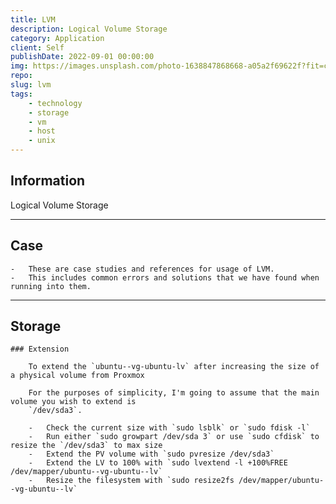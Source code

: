 ```yaml
---
title: LVM
description: Logical Volume Storage
category: Application
client: Self
publishDate: 2022-09-01 00:00:00
img: https://images.unsplash.com/photo-1638847868668-a05a2f69622f?fit=crop&w=1400&h=700&q=75
repo:
slug: lvm
tags:
    - technology
    - storage
    - vm
    - host
    - unix
---
```


## Information

Logical Volume Storage

---

## Case

    -   These are case studies and references for usage of LVM.
    -   This includes common errors and solutions that we have found when running into them.

---

## Storage

    ### Extension

        To extend the `ubuntu--vg-ubuntu-lv` after increasing the size of a physical volume from Proxmox

        For the purposes of simplicity, I'm going to assume that the main volume you wish to extend is
        `/dev/sda3`.

        -   Check the current size with `sudo lsblk` or `sudo fdisk -l`
        -   Run either `sudo growpart /dev/sda 3` or use `sudo cfdisk` to resize the `/dev/sda3` to max size
        -   Extend the PV volume with `sudo pvresize /dev/sda3`
        -   Extend the LV to 100% with `sudo lvextend -l +100%FREE /dev/mapper/ubuntu--vg-ubuntu--lv`
        -   Resize the filesystem with `sudo resize2fs /dev/mapper/ubuntu--vg-ubuntu--lv`
